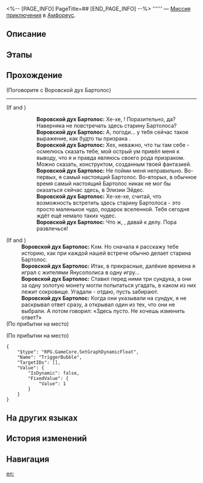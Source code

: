 <%-- [PAGE_INFO]
PageTitle=##
[END_PAGE_INFO] --%>
{{Дополнить|Диалоги.}}
{{Миссия Инфобокс
|id              = 4015731
|Название        = 
|Изображение     = Миссия .png
|Тип             = Миссия приключения
|Событие         = 
|Глава           = 
|Условия         = Завершена [[Миссия Освоения]] «[[О герой, воплоти кровавую надежду]]»
|Персонажи       = Воровской дух Бартолос; Первопроходец
|СтартЛокация    = [[Амфореус]] — [[Элизия Эйдес]]
|Мир             = Амфореус
|Предыдущая      = 
|Следующая       = 
|Награды         = Звёздный нефрит*40; Беспорядочная амброзия*60
}}
'''''' — [[Миссия приключения]] в [[Амфореус]].

==Описание==
{{Описание|<!--официальное описание из Перекрёстка судеб-->}}

==Этапы==


==Прохождение==
{{Дополнить}}

;(Поговорите с Воровской дух Бартолос)
----
;(If {{cx}}<!--during performance 401570044--> and {{cx}}<!--during performance 401570045-->)
::'''Воровской дух Бартолос:''' Хе-хе, {{MC|ж=подруга|м=друг}}! Поразительно, да? Наверняка не {{MC|ж=ожидала|м=ожидал}} повстречать здесь старину Бартолоса?
::'''Воровской дух Бартолос:''' А, погоди... у тебя сейчас такое выражение, как будто ты призрака {{MC|ж=увидела|м=увидел}}.
::'''Воровской дух Бартолос:''' Хех, неважно, что ты там себе {{MC|ж=подумала|м=подумал}} - осмелюсь сказать тебе, мой острый ум привёл меня к выводу, что я и правда являюсь своего рода призраком. Можно сказать, конструктом, созданным твоей фантазией.
::'''Воровской дух Бартолос:''' Не пойми меня неправильно. Во-первых, я самый настоящий Бартолос. Во-вторых, в обычное время самый настоящий Бартолос никак не мог бы оказаться сейчас здесь, в Элизии Эйдес.
::'''Воровской дух Бартолос:''' Хе-хе-хе, считай, что возможность встретить здесь старину Бартолоса - это просто маленькое чудо, подарок вселенной. Тебя сегодня ждёт ещё немало таких чудес.
::'''Воровской дух Бартолос:''' Что ж, {{MC|ж=подруга|м=друг}}, давай к делу. Пора развлечься!
;(If {{cx}}<!--not during performance 401570044--> and {{cx}}<!--not during performance 401570045-->)
:'''Воровской дух Бартолос:''' Кхм. Но сначала я расскажу тебе историю, как при каждой нашей встрече обычно делает старина Бартолос.
:'''Воровской дух Бартолос:''' Итак, в прекрасные, далёкие времена я играл с жителями Янусополиса в одну игру...
:'''Воровской дух Бартолос:''' Ставил перед ними три сундука, а они за одну золотую монету могли попытаться угадать, в каком из них лежит сокровище. Угадали - отдаю, пусть забирают.
:'''Воровской дух Бартолос:''' Когда они указывали на сундук, я не раскрывал ответ сразу, а открывал один из тех, что они не выбрали. А потом говорил: «Здесь пусто. Не хочешь изменить ответ?»
;(По прибытии на место)

;(По прибытии на место)
<pre>{
	"$type": "RPG.GameCore.SetGraphDynamicFloat",
	"Name": "TriggerBubble",
	"TargetIDs": [],
	"Value": {
		"IsDynamic": false,
		"FixedValue": {
			"Value": 1
		}
	}
}</pre>
{{Диалог Конец}}

==На других языках==
{{На других языках
|en   = 
|zhs  = 
|zht  = 
|ja   = 
|ko   = 
|es   = 
|fr   = 
|ru   = 
|th   = 
|vi   = 
|de   = 
|id   = 
|pt   = 
}}

==История изменений==
{{История изменений|3.5}}

==Навигация==
{{Миссия приключения Навбокс|Глава }}

[[en:]]
